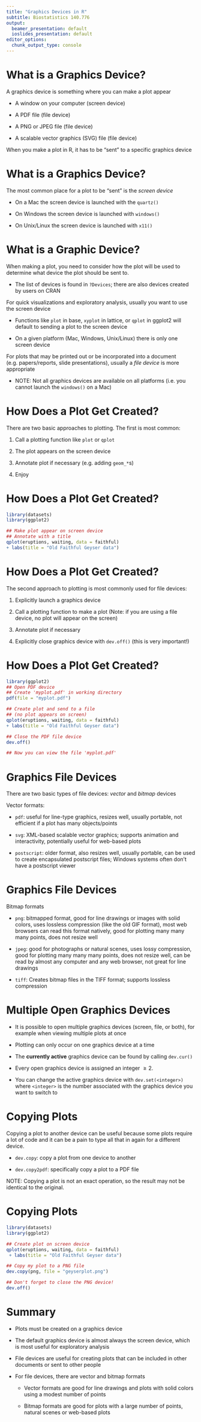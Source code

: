 ```yaml
---
title: "Graphics Devices in R"
subtitle: Biostatistics 140.776
output:
  beamer_presentation: default
  ioslides_presentation: default
editor_options: 
  chunk_output_type: console
---
```



# What is a Graphics Device?

A graphics device is something where you can make a plot appear

  * A window on your computer (screen device)
  
  * A PDF file (file device)

  * A PNG or JPEG file (file device)

  * A scalable vector graphics (SVG) file (file device)

When you make a plot in R, it has to be "sent" to a specific graphics device

# What is a Graphics Device?

The most common place for a plot to be "sent" is the *screen device*

  * On a Mac the screen device is launched with the `quartz()`

  * On Windows the screen device is launched with `windows()`

  * On Unix/Linux the screen device is launched with `x11()`


# What is a Graphic Device?

When making a plot, you need to consider how the plot will be used to determine what device the plot should be sent to.

  - The list of devices is found in `?Devices`; there are also devices created by users on CRAN


For quick visualizations and exploratory analysis, usually you want
  to use the screen device

  - Functions like `plot` in base, `xyplot` in lattice, or `qplot` in
    ggplot2 will default to sending a plot to the screen device
  
  - On a given platform (Mac, Windows, Unix/Linux) there is only one
    screen device

For plots that may be printed out or be incorporated into a document (e.g. papers/reports, slide presentations), usually a *file device*
  is more appropriate

* NOTE: Not all graphics devices are available on all platforms
  (i.e. you cannot launch the `windows()` on a Mac)




# How Does a Plot Get Created?

There are two basic approaches to plotting. The first is most common:

1. Call a plotting function like `plot` or `qplot`

2. The plot appears on the screen device

3. Annotate plot if necessary (e.g. adding `geom_*`s)

4. Enjoy

# How Does a Plot Get Created?

```r
library(datasets)
library(ggplot2)

## Make plot appear on screen device
## Annotate with a title
qplot(eruptions, waiting, data = faithful)  
+ labs(title = "Old Faithful Geyser data")  

```



# How Does a Plot Get Created?

The second approach to plotting is most commonly used for file devices:

1. Explicitly launch a graphics device

2. Call a plotting function to make a plot (Note: if you are using a file
device, no plot will appear on the screen)

3. Annotate plot if necessary

3. Explicitly close graphics device with `dev.off()` (this is very important!)

# How Does a Plot Get Created?

```r
library(ggplot2)
## Open PDF device
## Create 'myplot.pdf' in working directory
pdf(file = "myplot.pdf")  

## Create plot and send to a file 
## (no plot appears on screen)
qplot(eruptions, waiting, data = faithful) 
+ labs(title = "Old Faithful Geyser data")  

## Close the PDF file device
dev.off()  

## Now you can view the file 'myplot.pdf'
```




# Graphics File Devices

There are two basic types of file devices: *vector* and *bitmap*
devices

Vector formats:

- `pdf`: useful for line-type graphics, resizes well, usually
  portable, not efficient if a plot has many objects/points

- `svg`: XML-based scalable vector graphics; supports animation and
  interactivity, potentially useful for web-based plots

- `postscript`: older format, also resizes well, usually portable, can
  be used to create encapsulated postscript files; Windows systems
  often don’t have a postscript viewer




# Graphics File Devices

Bitmap formats

- `png`: bitmapped format, good for line drawings or images with solid
  colors, uses lossless compression (like the old GIF format), most
  web browsers can read this format natively, good for plotting many
  many many points, does not resize well

- `jpeg`: good for photographs or natural scenes, uses lossy
  compression, good for plotting many many many points, does not
  resize well, can be read by almost any computer and any web browser,
  not great for line drawings

- `tiff`: Creates bitmap files in the TIFF format; supports lossless
  compression



# Multiple Open Graphics Devices

* It is possible to open multiple graphics devices (screen, file, or
  both), for example when viewing multiple plots at once

* Plotting can only occur on one graphics device at a time

* The **currently active** graphics device can be found by calling
  `dev.cur()`

* Every open graphics device is assigned an integer $\geq 2$.

* You can change the active graphics device with `dev.set(<integer>)`
  where `<integer>` is the number associated with the graphics device
  you want to switch to



# Copying Plots

Copying a plot to another device can be useful because some plots
require a lot of code and it can be a pain to type all that in again
for a different device.

- `dev.copy`: copy a plot from one device to another

- `dev.copy2pdf`: specifically copy a plot to a PDF file 

NOTE: Copying a plot is not an exact operation, so the result may not
be identical to the original.


# Copying Plots


```r
library(datasets)
library(ggplot2)

## Create plot on screen device
qplot(eruptions, waiting, data = faithful)  
 + labs(title = "Old Faithful Geyser data")  

## Copy my plot to a PNG file
dev.copy(png, file = "geyserplot.png")  

## Don't forget to close the PNG device!
dev.off()  
```



# Summary

* Plots must be created on a graphics device

* The default graphics device is almost always the screen device,
  which is most useful for exploratory analysis

* File devices are useful for creating plots that can be included in
  other documents or sent to other people

* For file devices, there are vector and bitmap formats

  - Vector formats are good for line drawings and plots with solid
    colors using a modest number of points

  - Bitmap formats are good for plots with a large number of points,
    natural scenes or web-based plots
